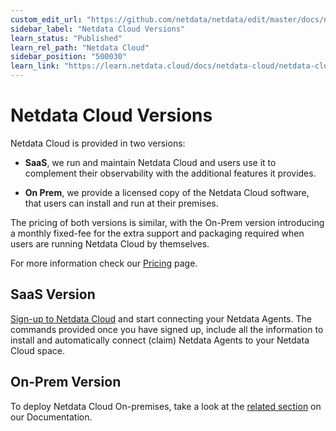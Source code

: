 ```yaml
---
custom_edit_url: "https://github.com/netdata/netdata/edit/master/docs/netdata-cloud/versions.md"
sidebar_label: "Netdata Cloud Versions"
learn_status: "Published"
learn_rel_path: "Netdata Cloud"
sidebar_position: "500030"
learn_link: "https://learn.netdata.cloud/docs/netdata-cloud/netdata-cloud-versions"
---
```


# Netdata Cloud Versions

Netdata Cloud is provided in two versions:

- **SaaS**, we run and maintain Netdata Cloud and users use it to complement their observability with the additional features it provides.

- **On Prem**, we provide a licensed copy of the Netdata Cloud software, that users can install and run at their premises.

The pricing of both versions is similar, with the On-Prem version introducing a monthly fixed-fee for the extra support and packaging required when users are running Netdata Cloud by themselves.

For more information check our [Pricing](https://www.netdata.cloud/pricing/) page.

## SaaS Version

[Sign-up to Netdata Cloud](https://app.netdata.cloud) and start connecting your Netdata Agents. The commands provided once you have signed up, include all the information to install and automatically connect (claim) Netdata Agents to your Netdata Cloud space.

## On-Prem Version

To deploy Netdata Cloud On-premises, take a look at the [related section](/docs/netdata-cloud/netdata-cloud-on-prem) on our Documentation.
